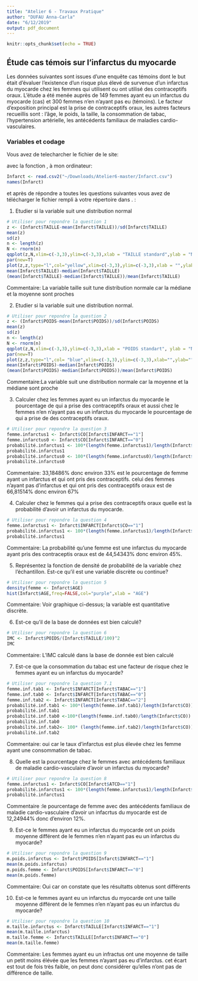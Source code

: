 ```yaml
---
title: "Atelier 6 - Travaux Pratique"
author: "DUFAU Anna-Carla"
date: "6/12/2019"
output: pdf_document
---
```


```r
knitr::opts_chunk$set(echo = TRUE)
```

## Étude cas témois sur l'infarctus du myocarde

Les données suivantes sont issues d'une enquête cas témoins dont le but  était d'évaluer l'existence d'un risque plus élevé de survenue d'un infarctus du myocarde chez les femmes qui utilisent ou ont utilisé des contraceptifs oraux. L'étude a  été menée auprès de 149 femmes ayant eu un infarctus du myocarde (cas) et 300 femmes n'en n'ayant pas eu (témoins). Le facteur d’exposition principal est la prise de contraceptifs oraux, les autres facteurs recueillis sont : l'âge, le poids, la taille, la consommation de tabac, l'hypertension artérielle, les antécédents familiaux de maladies cardio-vasculaires.

### Variables et codage

\begin{tabular}{|l|p{5cm}|c|}
\hline
Description & Unite ou Codage & Variable \\
\hline
Infarctus du myocarde & 0 = Témoins; 1 = Cas & \texttt{INFARCT} \\
\hline
Prise de contraceptifs oraux & 0 = Jamais; 1 = Oui & \texttt{CO} \\
\hline
Consommation de tabac & 0 = Non;
1 = Fumeuse actuelle; 2 = Ancienne fumeuse & \texttt{TABAC} \\
\hline
Âge & Années & \texttt{AGE} \\
\hline
Poids & kg & \texttt{POIDS} \\
\hline
Taille & cm  & \texttt{TAILLE} \\
\hline 
Antécédents familiaux de maladie cardio-vasculaire & 0 = Non ; 1 = Oui & \texttt{ATCD} \\
\hline
Hypertension artérielle  &  0 = Non ; 1 = Oui & \texttt{HTA} \\
\hline
\end{tabular}

Vous avez de telecharcher le fichier \texttt{Infarct.csv} de le site:

\url{https://github.com/afalco/Atelier6/}

avec la fonction \texttt{read.csv2()}, à mon ordinateur:

```r
Infarct <- read.csv2("~/Downloads/Atelier6-master/Infarct.csv")
names(Infarct)
```

et après de répondre a toutes les questions suivantes vous avez de télécharger le fichier \texttt{Atelier6.Rmd} rempli à votre répertoire dans \url{https://github.com/}. \textbf{La data limite pour le rentrer est le lundi 23 décembre 2019}:


 1. Etudier si la variable \texttt{TAILLE} suit une distribution normal
 
```r
# Utiliser pour repondre la question 1
z <- (Infarct$TAILLE-mean(Infarct$TAILLE))/sd(Infarct$TAILLE)
mean(z)
sd(z)
n <- length(z)
N <- rnorm(n)
qqplot(z,N,xlim=c(-3,3),ylim=c(-3,3),xlab = "TAILLE standard",ylab = "N(0,1)")
par(new=T)
plot(z,z,type="l",col="yellow",xlim=c(-3,3),ylim=c(-3,3),xlab = "",ylab = "")
mean(Infarct$TAILLE)-median(Infarct$TAILLE)
(mean(Infarct$TAILLE)-median(Infarct$TAILLE))/mean(Infarct$TAILLE)
```

Commentaire: La variable taille suit tune distribution normale car la médiane et la moyenne sont proches 

 2. Etudier si la variable \texttt{POIDS} suit une distribution normal.
 
```r
# Utiliser pour repondre la question 2
z <- (Infarct$POIDS-mean(Infarct$POIDS))/sd(Infarct$POIDS)
mean(z)
sd(z)
n <- length(z)
N <- rnorm(n)
qqplot(z,N,xlim=c(-3,3),ylim=c(-3,3),xlab = "POIDS standart", ylab = "N(0,1)")
par(new=T)
plot(z,z,type="l",col= "blue",xlim=c(-3,3),ylim=c(-3,3),xlab="",ylab="")
mean(Infarct$POIDS)-median(Infarct$POIDS)
(mean(Infarct$POIDS)-median(Infarct$POIDS))/mean(Infarct$POIDS)
```

Commentaire:La variable suit une distribution normale car la moyenne et la médiane sont proche 

 3. Calculer chez les femmes ayant eu un infarctus du myocarde le pourcentage de qui a prise des contraceptifs oraux et aussi chez le femmes n'en n'ayant pas eu un infarctus du myocarde le pourcentage de qui a prise de des contraceptifs oraux. 
 
```r
# Utiliser pour repondre la question 3
femme.infarctus1 <- Infarct$CO[Infarct$INFARCT=="1"]
femme.infarctus0 <- Infarct$CO[Infarct$INFARCT=="0"]
probabilité.infarctus1 <- 100*(length(femme.infarctus1)/length(Infarct$CO))
probabilité.infarctus1
probabilité.infarctus0 <- 100*(length(femme.infarctus0)/length(Infarct$CO))
probabilité.infarctus0
```
 
Commentaire: 33,18486% donc environ 33% est le pourcentage de femme ayant un infarctus et qui ont pris des contraceptifs. celui des femmes n'ayant pas d'infarctus et qui ont pris des contraceptifs oraux est de 66,81514% donc environ 67%

 4. Calculer chez le femmes qui a prise des contraceptifs oraux quelle est la probabilité d'avoir un infarctus du myocarde.

```r
# Utiliser pour repondre la question 4
femme.infarctus1 <- Infarct$INFARCT[Infarct$CO=="1"]
probabilité.infarctus1 <- 100*(length(femme.infarctus1)/length(Infarct$CO))
probabilité.infarctus1

```
 
 Commentaire: La probabilité qu'une femme est une infarctus du myocarde ayant pris des contraceptis oraux est de 44,54343% donc environ 45%.

 5. Représentez la fonction de densité de probabilité de la variable \texttt{AGE} chez l'échantillon. Est-ce qu'il est une variable discrète ou continue?
 
```r
# Utiliser pour repondre la question 5
density(femme <- Infarct$AGE)
hist(Infarct$AGE,freq=FALSE,col="purple",xlab = "AGE")
```
 
 Commentaire: Voir graphique ci-dessus; la variable est quantitative discrète. 


  6. Est-ce qu'il \texttt{IMC} de la base de données \texttt{Infarct} est bien calculé?
 
    
```r
# Utiliser pour repondre la question 6
IMC <- Infarct$POIDS/(Infarct$TAILLE/100)^2
IMC
```
 
Commentaire: L'IMC calculé dans la base de donnée est bien calculé

 
 7. Est-ce que la consommation du tabac est une facteur de risque chez le femmes ayant eu un infarctus du myocarde?
 

```r
# Utiliser pour repondre la question 7.1
femme.inf.tab1 <- Infarct$INFARCT[Infarct$TABAC=="1"]
femme.inf.tab0 <- Infarct$INFARCT[Infarct$TABAC=="0"]
femme.inf.tab2 <- Infarct$INFARCT[Infarct$TABAC=="2"]
probabilité.inf.tab1 <- 100*(length(femme.inf.tab1)/length(Infarct$CO))
probabilité.inf.tab1
probabilité.inf.tab0 <-100*(length(femme.inf.tab0)/length(Infarct$CO))
probabilité.inf.tab0
probabilité.inf.tab2<- 100* (length(femme.inf.tab2)/length(Infarct$CO))
probabilité.inf.tab2
```

Commentaire: oui car le taux d'infarctus est plus élevée chez les femme ayant une consommation de tabac. 


  8. Quelle est la pourcentage chez le femmes avec antécédents familiaux de maladie cardio-vasculaire d'avoir un infarctus du myocarde?
  
```r
# Utiliser pour repondre la question 8
femme.infarctus1 <- Infarct$CO[Infarct$ATCD=="1"]
probabilité.infarctus1 <- 100*(length(femme.infarctus1)/length(Infarct$CO))
probabilité.infarctus1
```
Commentaire :le pourcentage de femme avec des antécédents familiaux de maladie cardio-vasculaire d'avoir un infacrtus du myocarde est de 12,24944% donc d'environ 12%. 

  9. Est-ce le femmes ayant eu un infarctus du myocarde ont un poids moyenne différent de le femmes n'en n'ayant pas eu un infarctus du myocarde?
  
```r
# Utiliser pour repondre la question 9
m.poids.infarctus <- Infarct$POIDS[Infarct$INFARCT=="1"]
mean(m.poids.infarctus)
m.poids.femme <- Infarct$POIDS[Infarct$INFARCT=="0"]
mean(m.poids.femme)
```
  
  Commentaire: Oui car on constate que les résultatts obtenus sont différents 
  
  10. Est-ce le femmes ayant eu un infarctus du myocarde ont une taille moyenne différent de le femmes n'en n'ayant pas eu un infarctus du myocarde?

```r
# Utiliser pour repondre la question 10
m.taille.infarctus <- Infarct$TAILLE[Infarct$INFARCT=="1"]
mean(m.taille.infarctus)
m.taille.femme <- Infarct$TAILLE[Infarct$INFARCT=="0"]
mean(m.taille.femme)
```

  Commentaire: Les femmes ayant eu un infractus ont une moyenne de taille un petit moins élévée que les femmes n'ayant pas eu d'infarctus. cet écart est tout de fois très faible, on peut donc considérer qu'elles n'ont pas de différence de taille. 
